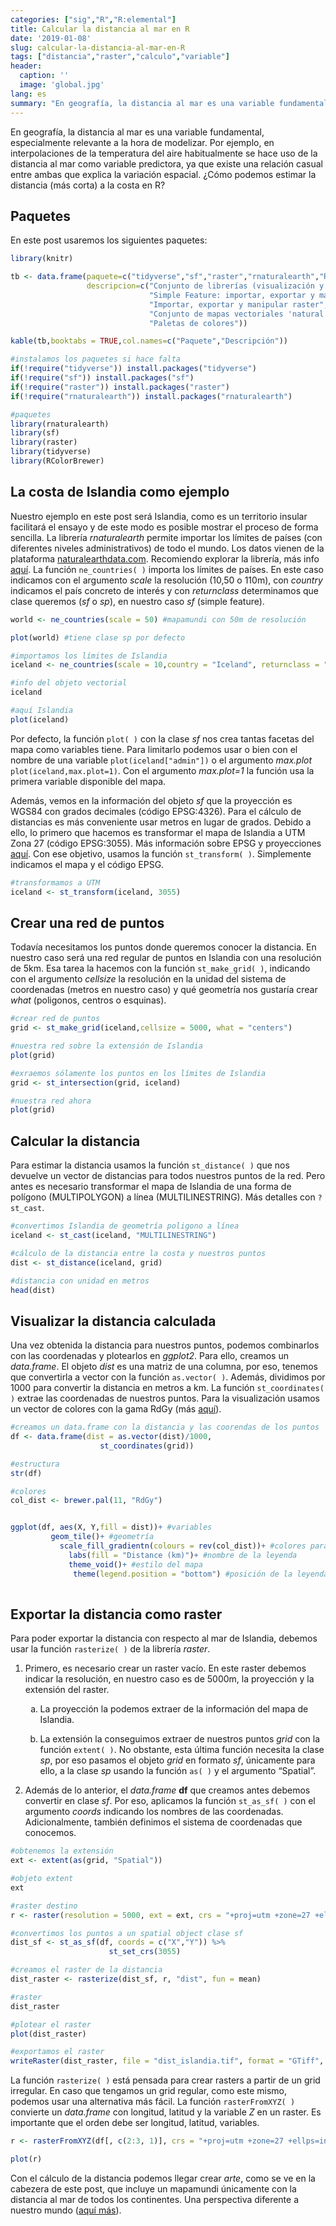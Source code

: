 ```yaml
---
categories: ["sig","R","R:elemental"]
title: Calcular la distancia al mar en R
date: '2019-01-08'
slug: calcular-la-distancia-al-mar-en-R
tags: ["distancia","raster","calculo","variable"]
header:
  caption: ''
  image: 'global.jpg'
lang: es
summary: "En geografía, la distancia al mar es una variable fundamental, especialmente relevante a la hora de modelizar. Por ejemplo, en interpolaciones de la temperatura del aire habitualmente se hace uso de la distancia al mar como variable predictora, ya que existe una relación casual entre ambas que explica la variación espacial. ¿Cómo podemos estimar la distancia (más corta) a la costa en R?"
---
```


En geografía, la distancia al mar es una variable fundamental, especialmente relevante a la hora de modelizar. Por ejemplo, en interpolaciones de la temperatura del aire habitualmente se hace uso de la distancia al mar como variable predictora, ya que existe una relación casual entre ambas que explica la variación espacial. ¿Cómo podemos estimar la distancia (más corta) a la costa en R?

## Paquetes

En este post usaremos los siguientes paquetes:

```r
library(knitr)

tb <- data.frame(paquete=c("tidyverse","sf","raster","rnaturalearth","RColorBrewer"),
                 descripcion=c("Conjunto de librerías (visualización y manipulación de datos): ggplot2, dplyr, etc.",
                               "Simple Feature: importar, exportar y manipular datos vectoriales",
                               "Importar, exportar y manipular raster",
                               "Conjunto de mapas vectoriales 'natural earth'",
                               "Paletas de colores"))

kable(tb,booktabs = TRUE,col.names=c("Paquete","Descripción"))

```

```r
#instalamos los paquetes si hace falta
if(!require("tidyverse")) install.packages("tidyverse")
if(!require("sf")) install.packages("sf")
if(!require("raster")) install.packages("raster")
if(!require("rnaturalearth")) install.packages("rnaturalearth")

#paquetes
library(rnaturalearth)
library(sf)
library(raster)
library(tidyverse)
library(RColorBrewer)

```

## La costa de Islandia como ejemplo

Nuestro ejemplo en este post será Islandia, como es un territorio insular facilitará el ensayo y de este modo es posible mostrar el proceso de forma sencilla. La librería *rnaturalearth* permite importar los límites de países (con diferentes niveles administrativos) de todo el mundo. Los datos vienen de la plataforma [naturalearthdata.com](http://www.naturalearthdata.com/). Recomiendo explorar la librería, más info [aquí](https://github.com/ropensci/rnaturalearth). La función ``ne_countries( )`` importa los límites de países. En este caso indicamos con el argumento *scale* la resolución (10,50 o 110m), con *country* indicamos el país concreto de interés y con *returnclass* determinamos que clase queremos (*sf* o *sp*), en nuestro caso *sf* (simple feature).


```r

world <- ne_countries(scale = 50) #mapamundi con 50m de resolución

plot(world) #tiene clase sp por defecto

#importamos los límites de Islandia 
iceland <- ne_countries(scale = 10,country = "Iceland", returnclass = "sf")

#info del objeto vectorial
iceland

#aquí Islandia
plot(iceland)

```

Por defecto, la función ``plot( )`` con la clase *sf* nos crea tantas facetas del mapa como variables tiene. Para limitarlo podemos usar o bien con el nombre de una variable ``plot(iceland["admin"])`` o el argumento *max.plot* ``plot(iceland,max.plot=1)``. Con el argumento *max.plot=1* la función usa la primera variable disponible del mapa. 

Además, vemos en la información del objeto *sf* que la proyección es WGS84 con grados decimales (código EPSG:4326). Para el cálculo de distancias es más conveniente usar metros en lugar de grados. Debido a ello, lo primero que hacemos es transformar el mapa de Islandia a UTM Zona 27 (código EPSG:3055). Más información sobre EPSG y proyecciones [aquí](http://spatialreference.org/ref/epsg/wgs-84/). Con ese objetivo, usamos la función ``st_transform( )``. Simplemente indicamos el mapa y el código EPSG.

```r
#transformamos a UTM
iceland <- st_transform(iceland, 3055)
```

## Crear una red de puntos

Todavía necesitamos los puntos donde queremos conocer la distancia. En nuestro caso será una red regular de puntos en Islandia con una resolución de 5km. Esa tarea la hacemos con la función ``st_make_grid( )``, indicando con el argumento *cellsize* la resolución en la unidad del sistema de coordenadas (metros en nuestro caso) y qué geometría nos gustaría crear *what* (poligonos, centros o esquinas).


```r
#crear red de puntos
grid <- st_make_grid(iceland,cellsize = 5000, what = "centers")

#nuestra red sobre la extensión de Islandia
plot(grid)

```



```r

#exraemos sólamente los puntos en los límites de Islandia
grid <- st_intersection(grid, iceland)   

#nuestra red ahora
plot(grid)

```

## Calcular la distancia

Para estimar la distancia usamos la función ``st_distance( )`` que nos devuelve un vector de distancias para todos nuestros puntos de la red. Pero antes es necesario transformar el mapa de Islandia de una forma de polígono (MULTIPOLYGON) a línea (MULTILINESTRING). Más detalles con ``?st_cast``.

```r
#convertimos Islandia de geometría poligono a línea
iceland <- st_cast(iceland, "MULTILINESTRING")

#cálculo de la distancia entre la costa y nuestros puntos
dist <- st_distance(iceland, grid)

#distancia con unidad en metros
head(dist)
```

## Visualizar la distancia calculada

Una vez obtenida la distancia para nuestros puntos, podemos combinarlos con las coordenadas y plotearlos en *ggplot2*. Para ello, creamos un *data.frame*. El objeto *dist* es una matriz de una columna, por eso, tenemos que convertirla a vector con la función ``as.vector( )``. Además, dividimos por 1000 para convertir la distancia en metros a km. La función ``st_coordinates( )`` extrae las coordenadas de nuestros puntos. Para la visualización usamos un vector de colores con la gama RdGy (más [aquí](http://colorbrewer2.org)). 

```r
#creamos un data.frame con la distancia y las coorendas de los puntos
df <- data.frame(dist = as.vector(dist)/1000,
                    st_coordinates(grid))

#estructura
str(df)

#colores 
col_dist <- brewer.pal(11, "RdGy")


ggplot(df, aes(X, Y,fill = dist))+ #variables
         geom_tile()+ #geometría
           scale_fill_gradientn(colours = rev(col_dist))+ #colores para la distancia
             labs(fill = "Distance (km)")+ #nombre de la leyenda
             theme_void()+ #estilo del mapa
              theme(legend.position = "bottom") #posición de la leyenda
  
```

## Exportar la distancia como raster

Para poder exportar la distancia con respecto al mar de Islandia, debemos usar la función ``rasterize( )`` de la librería *raster*. 

1) Primero, es necesario crear un raster vacío. En este raster debemos indicar la resolución, en nuestro caso es de 5000m, la proyección y la extensión del raster. 

    a) La proyección la podemos extraer de la información del mapa de Islandia. 

    b) La extensión la conseguimos extraer de nuestros puntos *grid* con la función ``extent( )``. No       obstante, esta última función necesita la clase *sp*, por eso pasamos el objeto *grid* en       formato *sf*, únicamente para ello, a la clase *sp* usando la función ``as( )`` y el argumento "Spatial".

2) Además de lo anterior, el *data.frame* **df** que creamos antes debemos convertir en clase *sf*. Por eso, aplicamos la función ``st_as_sf( )`` con el argumento *coords* indicando los nombres de las coordenadas. Adicionalmente, también definimos el sistema de coordenadas que conocemos. 

```r

#obtenemos la extensión
ext <- extent(as(grid, "Spatial"))

#objeto extent
ext

#raster destino
r <- raster(resolution = 5000, ext = ext, crs = "+proj=utm +zone=27 +ellps=intl +towgs84=-73,47,-83,0,0,0,0 +units=m +no_defs")

#convertimos los puntos a un spatial object clase sf
dist_sf <- st_as_sf(df, coords = c("X","Y")) %>%
                      st_set_crs(3055)

#creamos el raster de la distancia
dist_raster <- rasterize(dist_sf, r, "dist", fun = mean)

#raster
dist_raster

#plotear el raster
plot(dist_raster)

#exportamos el raster
writeRaster(dist_raster, file = "dist_islandia.tif", format = "GTiff", overwrite = TRUE)

```

La función ``rasterize( )`` está pensada para crear rasters a partir de un grid irregular. En caso que tengamos un grid regular, como este mismo, podemos usar una alternativa más fácil. La función ``rasterFromXYZ( )`` convierte un *data.frame* con longitud, latitud y la variable *Z* en un raster. Es importante que el orden debe ser longitud, latitud, variables. 


```r

r <- rasterFromXYZ(df[, c(2:3, 1)], crs = "+proj=utm +zone=27 +ellps=intl +towgs84=-73,47,-83,0,0,0,0 +units=m +no_defs")

plot(r)

```


Con el cálculo de la distancia podemos llegar crear *arte*, como se ve en la cabezera de este post, que incluye un mapamundi únicamente con la distancia al mar de todos los continentes. Una perspectiva diferente a nuestro mundo ([aquí más](https://www.geografiainfinita.com/2017/06/una-radiografia-del-mundo-a-traves-de-la-distancia-al-mar/)).





